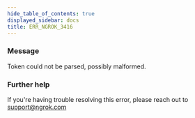 ```yaml
---
hide_table_of_contents: true
displayed_sidebar: docs
title: ERR_NGROK_3416
---
```


### Message

Token could not be parsed, possibly malformed.

### Further help

If you're having trouble resolving this error, please reach out to [support@ngrok.com](mailto:support@ngrok.com?subject=Help%20with%20ERR_NGROK_3416)
